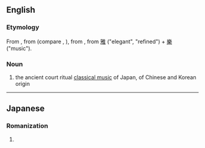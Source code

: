 ==English==
{{wikipedia}}

===Etymology===
From {{etyl|ja|en}} {{m|ja|雅楽|tr=gagaku}}, from {{etyl|ltc|en}} {{m|ltc|雅樂|tr=ngǽ-ngæwk||ancient ceremonial music}} (compare {{etyl|cmn|-}} {{m|cmn|雅乐|tr=yǎyuè}}, {{m|yue|雅樂|tr=ngaa<sup>5</sup>ngok<sup>6</sup>}}), from {{etyl|och|en}} {{m|och|雅樂|tr=*ŋˁraʔ-ŋˁrawk||"courtly, ceremonial music"}}, from [[雅]] ("elegant", "refined") + [[樂]] ("music").

===Noun===
{{en-noun|-}}

# the ancient court ritual [[classical music]] of Japan, of Chinese and Korean origin

----

==Japanese==

===Romanization===
{{ja-romaji}}

# {{ja-romanization of|ががく}}